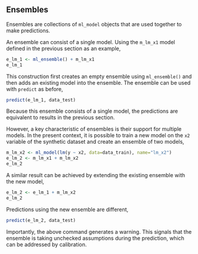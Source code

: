 ## Ensembles

Ensembles are collections of `ml_model` objects that are used together to make predictions.

An ensemble can consist of a single model. Using the `m_lm_x1` model defined in the previous section as an example,

```r
e_lm_1 <- ml_ensemble() + m_lm_x1
e_lm_1
```

This construction first creates an empty ensemble using `ml_ensemble()` and then adds an existing model into the ensemble. The ensemble can be used with `predict` as before,

```r
predict(e_lm_1, data_test)
```

Because this ensemble consists of a single model, the predictions are equivalent to results in the previous section.

However, a key characteristic of ensembles is their support for multiple models. In the present context, it is possible to train a new model on the `x2` variable of the synthetic dataset and create an ensemble of two models,

```r
m_lm_x2 <- ml_model(lm(y ~ x2, data=data_train), name="lm_x2")
e_lm_2 <- m_lm_x1 + m_lm_x2
e_lm_2
```
A similar result can be achieved by extending the existing ensemble with the new model,

```r
e_lm_2 <- e_lm_1 + m_lm_x2
e_lm_2
```

Predictions using the new ensemble are different,

```r
predict(e_lm_2, data_test)
```
Importantly, the above command generates a warning. This signals that the ensemble is taking unchecked assumptions during the prediction, which can be addressed by calibration.

